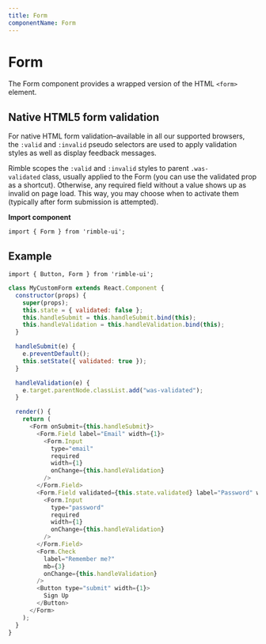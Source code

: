 ```yaml
---
title: Form
componentName: Form
---
```



# Form

The Form component provides a wrapped version of the HTML `<form>` element.

## Native HTML5 form validation

For native HTML form validation–available in all our supported browsers, the `:valid` and `:invalid` pseudo selectors are used to apply validation styles as well as display feedback messages.

Rimble scopes the `:valid` and `:invalid` styles to parent `.was-validated` class, usually applied to the Form (you can use the validated prop as a shortcut). Otherwise, any required field without a value shows up as invalid on page load. This way, you may choose when to activate them (typically after form submission is attempted).

**Import component**

```lang=jsx
import { Form } from 'rimble-ui';
```

## Example

```lang=jsx
import { Button, Form } from 'rimble-ui';
```

```js is=react-live
class MyCustomForm extends React.Component {
  constructor(props) {
    super(props);
    this.state = { validated: false };
    this.handleSubmit = this.handleSubmit.bind(this);
    this.handleValidation = this.handleValidation.bind(this);
  }

  handleSubmit(e) {
    e.preventDefault();
    this.setState({ validated: true });
  }

  handleValidation(e) {
    e.target.parentNode.classList.add("was-validated");
  }

  render() {
    return (
      <Form onSubmit={this.handleSubmit}>
        <Form.Field label="Email" width={1}>
          <Form.Input
            type="email"
            required
            width={1}
            onChange={this.handleValidation}
          />
        </Form.Field>
        <Form.Field validated={this.state.validated} label="Password" width={1}>
          <Form.Input
            type="password"
            required
            width={1}
            onChange={this.handleValidation}
          />
        </Form.Field>
        <Form.Check
          label="Remember me?"
          mb={3}
          onChange={this.handleValidation}
        />
        <Button type="submit" width={1}>
          Sign Up
        </Button>
      </Form>
    );
  }
}
```
